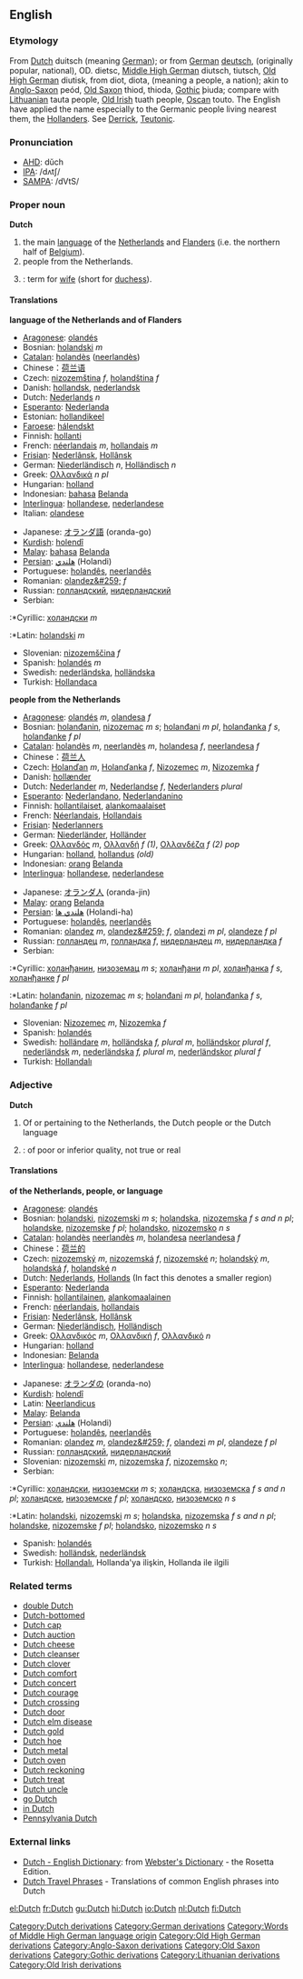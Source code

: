 ==English==

===Etymology===
{{webster}}

From [[w:Dutch language|Dutch]][[Category:Dutch derivations]] duitsch (meaning [[German]]); or from [[w:German language|German]][[Category:German derivations]] [[deutsch]], (originally popular, national), OD. dietsc, [[w:Middle High German|Middle High German]][[Category:Words of Middle High German language origin]] diutsch, tiutsch, [[w:Old High German|Old High German]][[Category:Old High German derivations]] diutisk, from diot, diota, (meaning a people, a nation); akin to [[w:Old English language|Anglo-Saxon]][[Category:Anglo-Saxon derivations]] peód, [[w:Old Saxon|Old Saxon]][[Category:Old Saxon derivations]] thiod, thioda, [[w:Gothic language|Gothic]][[Category:Gothic derivations]] þiuda; compare with [[w:Lithuanian language|Lithuanian]][[Category:Lithuanian derivations]] tauta people, [[w:Old Irish language|Old Irish]][[Category:Old Irish derivations]] tuath people, [[Oscan]] touto. The English have applied the name especially to the Germanic people living nearest them, the [[Hollander]]s. See [[Derrick]], [[Teutonic]].

===Pronunciation===
*[[w:AHD|AHD]]: dŭch
*[[w:IPA|IPA]]: /dʌtʃ/
*[[w:SAMPA|SAMPA]]: /dVtS/

===Proper noun===
'''Dutch'''

#the main [[language]] of the [[Netherlands]] and [[Flanders]] (i.e. the northern half of [[Belgium]]).
#people from the Netherlands.
#{{slang}}: term for [[wife]] (short for [[duchess]]).

====Translations====
'''language of the Netherlands and of Flanders'''
{{top}}
*[[Aragonese]]: [[olandés]]
*Bosnian: [[holandski]] ''m''
*[[Catalan]]: [[holandès]] ([[neerlandès]])
*Chinese：[[荷兰语]]
*Czech: [[nizozemština]] ''f'', [[holandština]] ''f''
*Danish: [[hollandsk]], [[nederlandsk]] 
*Dutch: [[Nederlands]] ''n''
*[[Esperanto]]: [[Nederlanda]]
*Estonian: [[hollandikeel]]
*[[Faroese]]: [[hálendskt]]
*Finnish: [[hollanti]]
*French: [[néerlandais]] ''m'', [[hollandais]] ''m''
*[[Frisian]]: [[Nederlânsk]], [[Hollânsk]]
*German: [[Niederländisch]] ''n'', [[Holländisch]] ''n''
*Greek: [[Ολλανδικά]] ''n'' ''pl''
*Hungarian: [[holland]]
*Indonesian: [[bahasa]] [[Belanda]]
*[[Interlingua]]: [[hollandese]], [[nederlandese]]
*Italian: [[olandese]]
{{mid}}
*Japanese: [[オランダ語]] (oranda-go)
*[[Kurdish]]: [[holendî]]
*[[Malay]]: [[bahasa]] [[Belanda]]
*[[Persian]]: [[هلندي]] (Holandi)
*Portuguese: [[holandês]], [[neerlandês]]
*Romanian: [[olandez&#259;]] ''f''
*Russian: [[голландский]], [[нидерландский]]
*Serbian:
:*Cyrillic: [[холандски]] ''m''
:*Latin: [[holandski]] ''m''
*Slovenian: [[nizozemščina]] ''f''
*Spanish: [[holandés]] ''m''
*Swedish: [[nederländska]], [[holländska]]
*Turkish: [[Hollandaca]]
{{bottom}}

'''people from the Netherlands'''
{{top}}
*[[Aragonese]]: [[olandés]] ''m'', [[olandesa]] ''f''
*Bosnian: [[holanđanin]], [[nizozemac]] ''m s''; [[holanđani]] ''m pl'', [[holanđanka]] ''f s'', [[holanđanke]] ''f pl''
*[[Catalan]]: [[holandès]] ''m'', [[neerlandès]] ''m'', [[holandesa]] ''f'', [[neerlandesa]] ''f''
*Chinese：[[荷兰人]]
*Czech: [[Holanďan]] ''m'', [[Holanďanka]] ''f'', [[Nizozemec]] ''m'', [[Nizozemka]] ''f''
*Danish: [[hollænder]] 
*Dutch:  [[Nederlander]] ''m'', [[Nederlandse]] ''f'', [[Nederlanders]] ''plural''
*[[Esperanto]]: [[Nederlandano]], [[Nederlandanino]]
*Finnish: [[hollantilaiset]], [[alankomaalaiset]]
*French: [[Néerlandais]], [[Hollandais]]
*[[Frisian]]: [[Nederlanners]]
*German: [[Niederländer]], [[Holländer]]
*Greek: [[Ολλανδός]] ''m'', [[Ολλανδή]] ''f'' ''(1)'', [[Ολλανδέζα]] ''f'' ''(2)'' ''pop''
*Hungarian: [[holland]], [[hollandus]] ''(old)''
*Indonesian: [[orang]] [[Belanda]]
*[[Interlingua]]: [[hollandese]], [[nederlandese]]
{{mid}}
*Japanese: [[オランダ人]] (oranda-jin)
*[[Malay]]: [[orang]] [[Belanda]]
*[[Persian]]: [[هلندي ها]] (Holandi-ha)
*Portuguese: [[holandês]], [[neerlandês]]
*Romanian: [[olandez]] ''m'', [[olandez&#259;]] ''f'', [[olandezi]] ''m pl'', [[olandeze]] ''f pl''
*Russian: [[голландец]] ''m'', [[голландка]] ''f'', [[нидерландец]] ''m'', [[нидерландка]] ''f''
*Serbian:
:*Cyrillic: [[холанђанин]], [[низоземац]] ''m s''; [[холанђани]] ''m pl'', [[холанђанка]] ''f s'', [[холанђанке]] ''f pl''
:*Latin: [[holanđanin]], [[nizozemac]] ''m s''; [[holanđani]] ''m pl'', [[holanđanka]] ''f s'', [[holanđanke]] ''f pl''
*Slovenian: [[Nizozemec]] ''m'', [[Nizozemka]] ''f''
*Spanish: [[holandés]]
*Swedish: [[holländare]] ''m'', [[holländska]] ''f, plural m'', [[holländskor]] ''plural f'', [[nederländsk]] ''m'', [[nederländska]] ''f, plural m'', [[nederländskor]] ''plural f''
*Turkish: [[Hollandalı]]
{{bottom}}

===Adjective===
'''Dutch'''
#Of or pertaining to the Netherlands, the Dutch people or the Dutch language
#{{slang}}: of poor or inferior quality, not true or real

====Translations====
'''of the Netherlands, people, or language'''
{{top}}
*[[Aragonese]]: [[olandés]]
*Bosnian: [[holandski]], [[nizozemski]] ''m s''; [[holandska]], [[nizozemska]] ''f s and n pl''; [[holandske]], [[nizozemske]] ''f pl''; [[holandsko]], [[nizozemsko]] ''n s''
*[[Catalan]]: [[holandès]] [[neerlandès]] ''m'', [[holandesa]] [[neerlandesa]] ''f''
*Chinese：[[荷兰的]]
*Czech: [[nizozemský]] ''m'', [[nizozemská]]  ''f'', [[nizozemské]] ''n''; [[holandský]] ''m'', [[holandská]] ''f'', [[holandské]] ''n''
*Dutch: [[Nederlands]], [[Hollands]] (In fact this denotes a smaller region)
*[[Esperanto]]: [[Nederlanda]]
*Finnish: [[hollantilainen]], [[alankomaalainen]]
*French: [[néerlandais]], [[hollandais]]
*[[Frisian]]: [[Nederlânsk]], [[Hollânsk]]
*German: [[Niederländisch]], [[Holländisch]]
*Greek: [[Ολλανδικός]] ''m'', [[Ολλανδική]] ''f'', [[Ολλανδικό]] ''n''
*Hungarian: [[holland]]
*Indonesian: [[Belanda]]
*[[Interlingua]]: [[hollandese]], [[nederlandese]]
{{mid}}
*Japanese: [[オランダの]] (oranda-no)
*[[Kurdish]]: [[holendî]]
*Latin: [[Neerlandicus]]
*[[Malay]]: [[Belanda]]
*[[Persian]]: [[هلندي]] (Holandi)
*Portuguese: [[holandês]], [[neerlandês]]
*Romanian: [[olandez]] ''m'', [[olandez&#259;]] ''f'', [[olandezi]] ''m pl'', [[olandeze]] ''f pl''
*Russian: [[голландский]], [[нидерландский]]
*Slovenian: [[nizozemski]] ''m'', [[nizozemska]]  ''f'', [[nizozemsko]] ''n'';
*Serbian:
:*Cyrillic: [[холандски]], [[низоземски]] ''m s''; [[холандска]], [[низоземска]] ''f s and n pl''; [[холандске]], [[низоземске]] ''f pl''; [[холандско]], [[низоземско]] ''n s''
:*Latin: [[holandski]], [[nizozemski]] ''m s''; [[holandska]], [[nizozemska]] ''f s and n pl''; [[holandske]], [[nizozemske]] ''f pl''; [[holandsko]], [[nizozemsko]] ''n s''
*Spanish: [[holandés]]
*Swedish: [[holländsk]], [[nederländsk]]
*Turkish: [[Hollandalı]], Hollanda'ya ilişkin, Hollanda ile ilgili
{{bottom}}

===Related terms===
*[[double Dutch]]
*[[Dutch-bottomed]]
*[[Dutch cap]]
*[[Dutch auction]]
*[[Dutch cheese]]
*[[Dutch cleanser]]
*[[Dutch clover]]
*[[Dutch comfort]]
*[[Dutch concert]]
*[[Dutch courage]]
*[[Dutch crossing]]
*[[Dutch door]]
*[[Dutch elm disease]]
*[[Dutch gold]]
*[[Dutch hoe]]
*[[Dutch metal]]
*[[Dutch oven]]
*[[Dutch reckoning]]
*[[Dutch treat]]
*[[Dutch uncle]]
*[[go Dutch]]
*[[in Dutch]]
*[[Pennsylvania Dutch]]

===External links===
{{interwiktionary|code=nl}}
*[http://www.websters-online-dictionary.org/definition/Dutch-english/ Dutch - English Dictionary]: from [http://www.websters-online-dictionary.org/ Webster's Dictionary] - the Rosetta Edition.
*[http://www.canuckabroad.com/language/dutch.shtml Dutch Travel Phrases] - Translations of common English phrases into Dutch

[[el:Dutch]]
[[fr:Dutch]]
[[gu:Dutch]]
[[hi:Dutch]]
[[io:Dutch]]
[[nl:Dutch]]
[[fi:Dutch]]